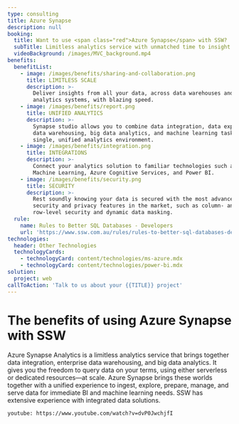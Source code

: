 ```yaml
---
type: consulting
title: Azure Synapse
description: null
booking:
  title: Want to use <span class="red">Azure Synapse</span> with SSW?
  subTitle: Limitless analytics service with unmatched time to insight
  videoBackground: /images/MVC_background.mp4
benefits:
  benefitList:
    - image: /images/benefits/sharing-and-collaboration.png
      title: LIMITLESS SCALE
      description: >-
        Deliver insights from all your data, across data warehouses and big data
        analytics systems, with blazing speed.
    - image: /images/benefits/report.png
      title: UNIFIED ANALYTICS
      description: >-
        Synapse studio allows you to combine data integration, data exploration,
        data warehousing, big data analytics, and machine learning tasks in a
        single, unified analytics environment.
    - image: /images/benefits/integration.png
      title: INTEGRATIONS
      description: >-
        Connect your analytics solution to familiar technologies such as Azure
        Machine Learning, Azure Cognitive Services, and Power BI.
    - image: /images/benefits/security.png
      title: SECURITY
      description: >-
        Rest soundly knowing your data is secured with the most advanced
        security and privacy features in the market, such as column- and
        row-level security and dynamic data masking.
  rule:
    name: Rules to Better SQL Databases - Developers
    url: 'https://www.ssw.com.au/rules/rules-to-better-sql-databases-developers'
technologies:
  header: Other Technologies
  technologyCards:
    - technologyCard: content/technologies/ms-azure.mdx
    - technologyCard: content/technologies/power-bi.mdx
solution:
  project: web
callToAction: 'Talk to us about your {{TITLE}} project'
---
```


# The benefits of using **Azure Synapse** with SSW

Azure Synapse Analytics is a limitless analytics service that brings together data integration, enterprise data warehousing, and big data analytics. It gives you the freedom to query data on your terms, using either serverless or dedicated resources—at scale. Azure Synapse brings these worlds together with a unified experience to ingest, explore, prepare, manage, and serve data for immediate BI and machine learning needs. SSW has extensive experience with integrated data solutions.

`youtube: https://www.youtube.com/watch?v=dvP0JwchjfI`
